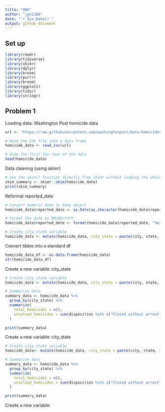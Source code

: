 ```yaml
---
title: "HW6"
author: "jgn2108"
date: "`r Sys.Date()`"
output: github_document
---
```


## Set up
```r
library(readr)
library(tidyverse)
library(skimr)
library(dplyr)
library(broom)
library(purrr)
library(broom)
library(ggplot2)
library(tidyr)
library(stringr)
```

## Problem 1

Loading data: Washington Post homicide data
```r
url <- "https://raw.githubusercontent.com/washingtonpost/data-homicides/master/homicide-data.csv"

# Read the CSV file into a data frame
homicide_data <- read_csv(url)

# View the first few rows of the data
head(homicide_data)
```
Data cleaning (using skimr)
```r
# Use the skim() function directly from skimr without loading the whole package
skim_summary <- skimr::skim(homicide_data)
print(skim_summary)
```
Reformat reported_date
```r
# Convert numeric date to Date object
homicide_data$reported_date <- as.Date(as.character(homicide_data$reported_date), format = "%Y%m%d")

# Format the date as MM/DD/YYYY
homicide_data$reported_date <- format(homicide_data$reported_date, "%m/%d/%Y")

```

```r
# Create city_state variable
homicide_data <- mutate(homicide_data, city_state = paste(city, state, sep = ", "))
```



Convert tibble into a standard df
```r
homicide_data_df <- as.data.frame(homicide_data)
str(homicide_data_df)
```
Create a new variable: city_state
```r
# Create city_state variable
homicide_data <- mutate(homicide_data, city_state = paste(city, state, sep = ", "))

# Summarize data
summary_data <- homicide_data %>%
  group_by(city_state) %>%
  summarize(
    total_homicides = n(),
    unsolved_homicides = sum(disposition %in% c("Closed without arrest", "Open/No arrest"))
  )

print(summary_data)
```

Create a new variable: city_state
```r
# Create city_state variable
homicide_data<- mutate(homicide_data, city_state = paste(city, state, sep = ", "))

# Summarize data
summary_data <- homicide_data %>%
  group_by(city_state) %>%
  summarize(
    total_homicides = n(),
    unsolved_homicides = sum(disposition %in% c("Closed without arrest", "Open/No arrest"))
  )

print(summary_data)
```







Create a new variable:
```r

```

